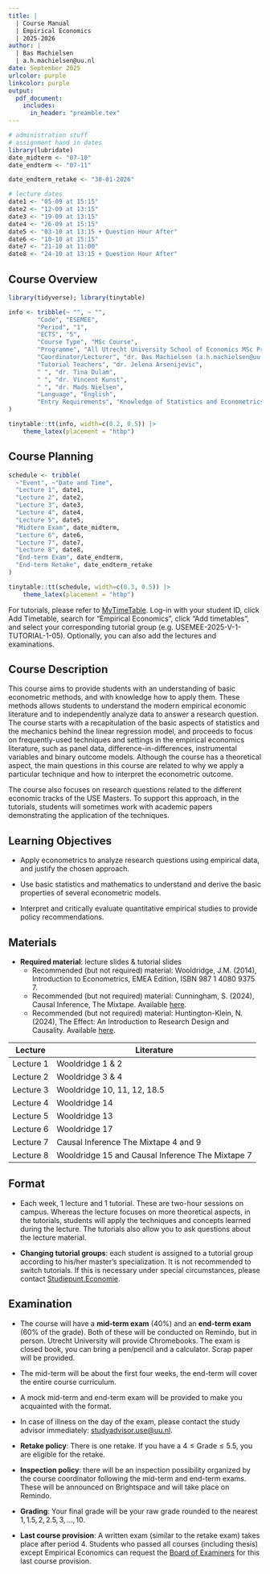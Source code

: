 ```yaml
---
title: | 
  | Course Manual
  | Empirical Economics
  | 2025-2026
author: |
  | Bas Machielsen
  | a.h.machielsen@uu.nl
date: September 2025
urlcolor: purple
linkcolor: purple
output: 
  pdf_document:
    includes:
      in_header: "preamble.tex"
---
```



```r
# administration stuff
# assignment hand in dates
library(lubridate)
date_midterm <- "07-10"
date_endterm <- "07-11"

date_endterm_retake <- "30-01-2026"

# lecture dates
date1 <- "05-09 at 15:15"
date2 <- "12-09 at 13:15"
date3 <- "19-09 at 13:15"
date4 <- "26-09 at 15:15"
date5 <- "03-10 at 13:15 + Question Hour After"
date6 <- "10-10 at 15:15"
date7 <- "21-10 at 11:00"
date8 <- "24-10 at 13:15 + Question Hour After"
```

## Course Overview

```r
library(tidyverse); library(tinytable)

info <- tribble(~ "", ~ "", 
        "Code", "ESEMEE",
        "Period", "1",
        "ECTS", "5", 
        "Course Type", "MSc Course",
        "Programme", "All Utrecht University School of Economics MSc Programs",
        "Coordinator/Lecturer", "dr. Bas Machielsen (a.h.machielsen@uu.nl)",
        "Tutorial Teachers", "dr. Jelena Arsenijevic",
        " ", "dr. Tina Dulam",
        " ", "dr. Vincent Kunst",
        " ", "dr. Mads Nielsen",
        "Language", "English",
        "Entry Requirements", "Knowledge of Statistics and Econometrics (Bachelor level); alternatively, attendance at the UU Summer School."
)

tinytable::tt(info, width=c(0.2, 0.5)) |>
    theme_latex(placement = "htbp")

```

## Course Planning

```r
schedule <- tribble(
  ~"Event", ~"Date and Time",
  "Lecture 1", date1,
  "Lecture 2", date2,
  "Lecture 3", date3,
  "Lecture 4", date4,
  "Lecture 5", date5,
  "Midterm Exam", date_midterm,
  "Lecture 6", date6,
  "Lecture 7", date7,
  "Lecture 8", date8,
  "End-term Exam", date_endterm,
  "End-term Retake", date_endterm_retake
)

tinytable::tt(schedule, width=c(0.3, 0.5)) |>
    theme_latex(placement = "htbp")
```

For tutorials, please refer to [MyTimeTable](mytimetable.uu.nl). Log-in with your student ID, click Add Timetable, search for "Empirical Economics", click "Add timetables", and select your corresponding tutorial group (e.g. USEMEE-2025-V-1-TUTORIAL-1-05). Optionally, you can also add the lectures and examinations. 

## Course Description

This course aims to provide students with an understanding of basic econometric methods, and with knowledge how to apply them. These methods allows students to understand the modern empirical economic literature and to independently analyze data to answer a research question. The course starts with a recapitulation of the basic aspects of statistics and the mechanics behind the linear regression model, and proceeds to focus on frequently-used techniques and settings in the empirical economics literature, such as panel data, difference-in-differences, instrumental variables and binary outcome models. Although the course has a theoretical aspect, the main questions in this course are related to why we apply a particular technique and how to interpret the econometric outcome. 

The course also focuses on research questions related to the different economic tracks of the USE Masters. To support this approach, in the tutorials, students will sometimes work with academic papers demonstrating the application of the techniques. 


## Learning Objectives

- Apply econometrics to analyze research questions using empirical data, and justify the chosen approach.

- Use basic statistics and mathematics to understand and derive the basic properties of several econometric models.

- Interpret and critically evaluate quantitative empirical studies to provide policy recommendations.


## Materials 

- **Required material**: lecture slides & tutorial slides
  - Recommended (but not required) material: Wooldridge, J.M. (2014), Introduction to Econometrics, EMEA Edition, ISBN 987 1 4080 9375 7.
  - Recommended (but not required) material: Cunningham, S. (2024), Causal Inference, The Mixtape. Available [here](https://mixtape.scunning.com/).
  - Recommended (but not required) material: Huntington-Klein, N. (2024), The Effect: An Introduction to Research Design and Causality. Available [here](https://theeffectbook.net/index.html).
  
| Lecture | Literature |
|---|---|
| Lecture 1 | Wooldridge 1 & 2 |
| Lecture 2 | Wooldridge 3 & 4 |
| Lecture 3 | Wooldridge 10, 11, 12, 18.5 |
| Lecture 4 | Wooldridge 14 |
| Lecture 5 | Wooldridge 13 |
| Lecture 6 | Wooldridge 17 |
| Lecture 7 | Causal Inference The Mixtape 4 and 9 |
| Lecture 8 | Wooldridge 15 and Causal Inference The Mixtape 7 |

## Format

- Each week, 1 lecture and 1 tutorial. These are two-hour sessions on campus. Whereas the lecture focuses on more theoretical aspects, in the tutorials, students will apply the techniques and concepts learned during the lecture. The tutorials also allow you to ask questions about the lecture material.

- **Changing tutorial groups**: each student is assigned to a tutorial group according to his/her master’s specialization. It is not recommended to switch tutorials. If this is necessary under special circumstances, please contact [Studiepunt.Economie](mailto:studiepunt.economie@uu.nl). 


## Examination

- The course will have a **mid-term exam** (40%) and an **end-term exam** (60% of the grade). Both of these will be conducted on Remindo, but in person. Utrecht University will provide Chromebooks. The exam is closed book, you can bring a pen/pencil and a calculator. Scrap paper will be provided. 
- The mid-term will be about the first four weeks, the end-term will cover the entire course curriculum.
- A mock mid-term and end-term exam will be provided to make you acquainted with the format. 
- In case of illness on the day of the exam, please contact the study advisor immediately: [studyadvisor.use@uu.nl](mailto:studyadvisor.use@uu.nl).

- **Retake policy**: There is one retake. If you have a $4 \leq \text{Grade} \leq 5.5$, you are eligible for the retake. 

- **Inspection policy**: there will be an inspection possibility organized by the course coordinator following the mid-term and end-term exams. These will be announced on Brightspace and will take place on Remindo.

- **Grading**: Your final grade will be your raw grade rounded to the nearest $1,1.5,2,2.5,3,\dots, 10$. 

- **Last course provision**: A written exam (similar to the retake exam) takes place after period 4. Students who passed all courses (including thesis) except Empirical Economics can request the [Board of Examiners](use.examencommissie@uu.nl) for this last course provision.

